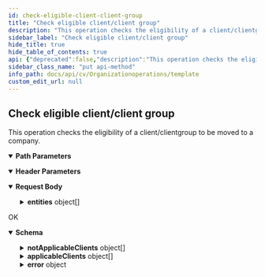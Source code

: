 ```yaml
---
id: check-eligible-client-client-group
title: "Check eligible client/client group"
description: "This operation checks the eligibility of a client/clientgroup to be moved to a company."
sidebar_label: "Check eligible client/client group"
hide_title: true
hide_table_of_contents: true
api: {"deprecated":false,"description":"This operation checks the eligibility of a client/clientgroup to be moved to a company.","operationId":"Check eligible client/client group","parameters":[{"description":"","in":"header","name":"Accept","required":true,"schema":{"example":"application/json","type":"string"}},{"description":"","in":"header","name":"Authtoken","required":true,"schema":{"example":"{{TOKEN}}","type":"string"}},{"description":"","in":"path","name":"companyId","required":true,"schema":{"type":"string"}}],"tags":["Client Migration"],"requestBody":{"content":{"application/json":{"schema":{"type":"object","properties":{"entities":{"type":"array","items":{"type":"object","properties":{"clientId":{"type":"integer"},"_type_":{"type":"string"},"clientGroupId":{"type":"integer"}}}}},"x-examples":{"Example 1":{"entities":[{"clientId":3856,"_type_":"CLIENT_ENTITY"},{"clientGroupId":4,"_type_":"CLIENT_GROUP_ENTITY"},{"clientGroupId":78,"_type_":"CLIENT_GROUP_ENTITY"}]}}},"examples":{"Check eligible client/client group":{"value":{"entities":[{"clientId":3856,"_type_":"CLIENT_ENTITY"},{"clientGroupId":4,"_type_":"CLIENT_GROUP_ENTITY"},{"clientGroupId":78,"_type_":"CLIENT_GROUP_ENTITY"}]}},"Check eligible client":{"value":{"entities":[{"clientId":3856,"_type_":"CLIENT_ENTITY"}]}}}}}},"responses":{"200":{"description":"OK","content":{"application/json":{"schema":{"type":"object","properties":{"notApplicableClients":{"type":"array","items":{"type":"object","properties":{"statusMsg":{"type":"string"},"status":{"type":"integer"},"clients":{"type":"array","items":{"type":"object","properties":{"clientId":{"type":"integer"},"clientName":{"type":"string"},"displayName":{"type":"string"}}}}}}},"applicableClients":{"type":"array","items":{"type":"object","properties":{"clientId":{"type":"integer"},"clientName":{"type":"string"},"displayName":{"type":"string"}}}},"error":{"type":"object","properties":{"errorMessage":{"type":"string"},"errorCode":{"type":"integer"}}}},"x-examples":{"Example 1":{"notApplicableClients":[{"statusMsg":"Storage policy of the Media agent is not associated to the new company","status":7,"clients":[{"clientId":1910,"clientName":"firewalltestma","displayName":"firewalltestma"}]}],"applicableClients":[{"clientId":19,"clientName":"tempmac","displayName":"DN_tempmac_DN"},{"clientId":29,"clientName":"SP13","displayName":"SP13-NetworkZoningComp3"},{"clientId":107,"clientName":"lockdown","displayName":"DN_lockdown_DN"},{"clientId":2566,"clientName":"centostemp_laptop","displayName":"centostemp_laptop"},{"clientId":3856,"clientName":"abcde","displayName":"abcde"}],"error":{"errorMessage":"","errorCode":0}}}},"examples":{"Check eligible client/client group":{"value":{"notApplicableClients":[{"statusMsg":"Storage policy of the Media agent is not associated to the new company","status":7,"clients":[{"clientId":1910,"clientName":"firewalltestma","displayName":"firewalltestma"}]}],"applicableClients":[{"clientId":19,"clientName":"tempmac","displayName":"DN_tempmac_DN"},{"clientId":29,"clientName":"SP13","displayName":"SP13-NetworkZoningComp3"},{"clientId":107,"clientName":"lockdown","displayName":"DN_lockdown_DN"},{"clientId":2566,"clientName":"centostemp_laptop","displayName":"centostemp_laptop"},{"clientId":3856,"clientName":"abcde","displayName":"abcde"}],"error":{"errorMessage":"","errorCode":0}}},"Example 1":{"value":{"applicableClients":[{"clientId":3856,"clientName":"abcde","displayName":"abcde"}],"error":{"errorMessage":"","errorCode":0}}}}}}}},"method":"put","path":"/company/{companyId}/migration-entities","servers":[{"url":"http://{hostname}/webconsole/api","variables":{"hostname":{"default":"localhost","description":"Webconsole"}}}],"jsonRequestBodyExample":{"entities":[{"clientId":0,"_type_":"string","clientGroupId":0}]},"info":{"title":"Template","contact":{},"version":"1.0","description":"Template"},"postman":{"name":"Check eligible client/client group","description":{"content":"This operation checks the eligibility of a client/clientgroup to be moved to a company.","type":"text/plain"},"url":{"path":["company",":companyId","migration-entities"],"host":["{{baseUrl}}"],"query":[],"variable":[{"disabled":false,"description":{"content":"(Required) ","type":"text/plain"},"type":"any","value":"","key":"companyId"}]},"header":[{"disabled":false,"description":{"content":"(Required) ","type":"text/plain"},"key":"Authtoken","value":""},{"key":"Content-Type","value":"application/json"},{"key":"Accept","value":"application/json"}],"method":"PUT","body":{"mode":"raw","raw":"\"\"","options":{"raw":{"language":"json"}}}}}
sidebar_class_name: "put api-method"
info_path: docs/api/cv/Organizationoperations/template
custom_edit_url: null
---
```



## Check eligible client/client group



This operation checks the eligibility of a client/clientgroup to be moved to a company.

<details style={{"marginBottom":"1rem"}} data-collapsed={false} open={true}><summary style={{}}><strong>Path Parameters</strong></summary><div><ul><ParamsItem className={"paramsItem"} param={{"description":"","in":"path","name":"companyId","required":true,"schema":{"type":"string"}}}></ParamsItem></ul></div></details><details style={{"marginBottom":"1rem"}} data-collapsed={false} open={true}><summary style={{}}><strong>Header Parameters</strong></summary><div><ul><ParamsItem className={"paramsItem"} param={{"description":"","in":"header","name":"Accept","required":true,"schema":{"example":"application/json","type":"string"}}}></ParamsItem><ParamsItem className={"paramsItem"} param={{"description":"","in":"header","name":"Authtoken","required":true,"schema":{"example":"{{TOKEN}}","type":"string"}}}></ParamsItem></ul></div></details><MimeTabs><TabItem label={"application/json"} value={"application/json-schema"}><details style={{}} data-collapsed={false} open={true}><summary style={{"textAlign":"left"}}><strong>Request Body</strong></summary><div style={{"textAlign":"left","marginLeft":"1rem"}}></div><ul style={{"marginLeft":"1rem"}}><SchemaItem collapsible={true} className={"schemaItem"}><details style={{}}><summary style={{}}><strong>entities</strong><span style={{"opacity":"0.6"}}> object[]</span></summary><div style={{"marginLeft":"1rem"}}><SchemaItem collapsible={false} name={"clientId"} required={false} deprecated={undefined} schemaDescription={undefined} schemaName={"integer"} qualifierMessage={undefined} defaultValue={undefined}></SchemaItem><SchemaItem collapsible={false} name={"_type_"} required={false} deprecated={undefined} schemaDescription={undefined} schemaName={"string"} qualifierMessage={undefined} defaultValue={undefined}></SchemaItem><SchemaItem collapsible={false} name={"clientGroupId"} required={false} deprecated={undefined} schemaDescription={undefined} schemaName={"integer"} qualifierMessage={undefined} defaultValue={undefined}></SchemaItem></div></details></SchemaItem></ul></details></TabItem></MimeTabs><div><ApiTabs><TabItem label={"200"} value={"200"}><div>

OK

</div><div><MimeTabs schemaType={"response"}><TabItem label={"application/json"} value={"application/json"}><SchemaTabs><TabItem label={"Schema"} value={"Schema"}><details style={{}} data-collapsed={false} open={true}><summary style={{"textAlign":"left"}}><strong>Schema</strong></summary><div style={{"textAlign":"left","marginLeft":"1rem"}}></div><ul style={{"marginLeft":"1rem"}}><SchemaItem collapsible={true} className={"schemaItem"}><details style={{}}><summary style={{}}><strong>notApplicableClients</strong><span style={{"opacity":"0.6"}}> object[]</span></summary><div style={{"marginLeft":"1rem"}}><SchemaItem collapsible={false} name={"statusMsg"} required={false} deprecated={undefined} schemaDescription={undefined} schemaName={"string"} qualifierMessage={undefined} defaultValue={undefined}></SchemaItem><SchemaItem collapsible={false} name={"status"} required={false} deprecated={undefined} schemaDescription={undefined} schemaName={"integer"} qualifierMessage={undefined} defaultValue={undefined}></SchemaItem><SchemaItem collapsible={true} className={"schemaItem"}><details style={{}}><summary style={{}}><strong>clients</strong><span style={{"opacity":"0.6"}}> object[]</span></summary><div style={{"marginLeft":"1rem"}}><SchemaItem collapsible={false} name={"clientId"} required={false} deprecated={undefined} schemaDescription={undefined} schemaName={"integer"} qualifierMessage={undefined} defaultValue={undefined}></SchemaItem><SchemaItem collapsible={false} name={"clientName"} required={false} deprecated={undefined} schemaDescription={undefined} schemaName={"string"} qualifierMessage={undefined} defaultValue={undefined}></SchemaItem><SchemaItem collapsible={false} name={"displayName"} required={false} deprecated={undefined} schemaDescription={undefined} schemaName={"string"} qualifierMessage={undefined} defaultValue={undefined}></SchemaItem></div></details></SchemaItem></div></details></SchemaItem><SchemaItem collapsible={true} className={"schemaItem"}><details style={{}}><summary style={{}}><strong>applicableClients</strong><span style={{"opacity":"0.6"}}> object[]</span></summary><div style={{"marginLeft":"1rem"}}><SchemaItem collapsible={false} name={"clientId"} required={false} deprecated={undefined} schemaDescription={undefined} schemaName={"integer"} qualifierMessage={undefined} defaultValue={undefined}></SchemaItem><SchemaItem collapsible={false} name={"clientName"} required={false} deprecated={undefined} schemaDescription={undefined} schemaName={"string"} qualifierMessage={undefined} defaultValue={undefined}></SchemaItem><SchemaItem collapsible={false} name={"displayName"} required={false} deprecated={undefined} schemaDescription={undefined} schemaName={"string"} qualifierMessage={undefined} defaultValue={undefined}></SchemaItem></div></details></SchemaItem><SchemaItem collapsible={true} className={"schemaItem"}><details style={{}}><summary style={{}}><strong>error</strong><span style={{"opacity":"0.6"}}> object</span></summary><div style={{"marginLeft":"1rem"}}><SchemaItem collapsible={false} name={"errorMessage"} required={false} deprecated={undefined} schemaDescription={undefined} schemaName={"string"} qualifierMessage={undefined} defaultValue={undefined}></SchemaItem><SchemaItem collapsible={false} name={"errorCode"} required={false} deprecated={undefined} schemaDescription={undefined} schemaName={"integer"} qualifierMessage={undefined} defaultValue={undefined}></SchemaItem></div></details></SchemaItem></ul></details></TabItem><TabItem label={"Example (from schema)"} value={"Example (from schema)"}><ResponseSamples responseExample={"{\n  \"notApplicableClients\": [\n    {\n      \"statusMsg\": \"string\",\n      \"status\": 0,\n      \"clients\": [\n        {\n          \"clientId\": 0,\n          \"clientName\": \"string\",\n          \"displayName\": \"string\"\n        }\n      ]\n    }\n  ],\n  \"applicableClients\": [\n    {\n      \"clientId\": 0,\n      \"clientName\": \"string\",\n      \"displayName\": \"string\"\n    }\n  ],\n  \"error\": {\n    \"errorMessage\": \"string\",\n    \"errorCode\": 0\n  }\n}"} language={"json"}></ResponseSamples></TabItem><TabItem label={" Check eligible client/client group"} value={" Check eligible client/client group"}><ResponseSamples responseExample={"{\n  \"notApplicableClients\": [\n    {\n      \"statusMsg\": \"Storage policy of the Media agent is not associated to the new company\",\n      \"status\": 7,\n      \"clients\": [\n        {\n          \"clientId\": 1910,\n          \"clientName\": \"firewalltestma\",\n          \"displayName\": \"firewalltestma\"\n        }\n      ]\n    }\n  ],\n  \"applicableClients\": [\n    {\n      \"clientId\": 19,\n      \"clientName\": \"tempmac\",\n      \"displayName\": \"DN_tempmac_DN\"\n    },\n    {\n      \"clientId\": 29,\n      \"clientName\": \"SP13\",\n      \"displayName\": \"SP13-NetworkZoningComp3\"\n    },\n    {\n      \"clientId\": 107,\n      \"clientName\": \"lockdown\",\n      \"displayName\": \"DN_lockdown_DN\"\n    },\n    {\n      \"clientId\": 2566,\n      \"clientName\": \"centostemp_laptop\",\n      \"displayName\": \"centostemp_laptop\"\n    },\n    {\n      \"clientId\": 3856,\n      \"clientName\": \"abcde\",\n      \"displayName\": \"abcde\"\n    }\n  ],\n  \"error\": {\n    \"errorMessage\": \"\",\n    \"errorCode\": 0\n  }\n}"} language={"json"}></ResponseSamples></TabItem><TabItem label={" Example 1"} value={" Example 1"}><ResponseSamples responseExample={"{\n  \"applicableClients\": [\n    {\n      \"clientId\": 3856,\n      \"clientName\": \"abcde\",\n      \"displayName\": \"abcde\"\n    }\n  ],\n  \"error\": {\n    \"errorMessage\": \"\",\n    \"errorCode\": 0\n  }\n}"} language={"json"}></ResponseSamples></TabItem></SchemaTabs></TabItem></MimeTabs></div></TabItem></ApiTabs></div>
      